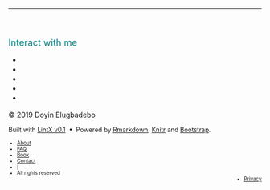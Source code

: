 <br>

<hr class = "light">

<div class="jumbotron w3-padding-32" style="padding-top: 8.5%; padding-bottom: 5.5%;">
<div class = "text-center text-muted" style = "font-size: 18px; color:teal;">Interact with me</div>
<div class="row">
<div class="col-lg-8 col-lg-offset-2 col-md-10 col-md-offset-1">
<ul class="list-inline text-center footer-links" style = "font-size: 15px;">
<li><a href="https://mail.google.com/mail/u/0/?view=cm&fs=1&tf=1&source=mailto&to=eslintpurity@gmail.com" title="Email me"><span class="fa-stack fa-lg"><i class="fa fa-circle fa-stack-2x"></i><i class="fa fa-envelope fa-stack-1x fa-inverse"></i></span></a>
</li>
<li><a href="https://github.com/eslintpurity" title="GitHub"><span class="fa-stack fa-lg"><i class="fa fa-circle fa-stack-2x"></i> <i class="fa fa-github fa-stack-1x fa-inverse"></i></span></a>
</li>
<li><a href="https://linkedin.com/in/doyinelugbadebo" title="Linkein"><span class="fa-stack fa-lg"><i class="fa fa-circle fa-stack-2x"></i><i class="fa fa-linkedin fa-stack-1x fa-inverse"></i></span></a>
</li>
<li><a href="https://twitter.com/eslintpurity" title="Twitter"><span class="fa-stack fa-lg"><i class="fa fa-circle fa-stack-2x"></i><i class="fa fa-twitter fa-stack-1x fa-inverse"></i></span></a>
</li>
<li><a href="https://ko-fi.com/eslintpurity/" title="Ko-fi"><span class="fa-stack fa-lg"><i class="fa fa-circle fa-stack-2x"></i><i class="fa fa-support fa-stack-1x fa-inverse"></i></span></a>
</li>
</ul>
<p class="credits copyright text-muted text-center">© 2019 Doyin Elugbadebo</p>
<p class="credits theme-by text-muted text-center" style = "font-size:12.5px;">Built with <a href="http://eslintpurity.github.io/LintX">LintX v0.1</a> &nbsp;&bull;&nbsp; Powered by <a href = "https://rmarkdown.rstudio.com/rmarkdown_websites.html">Rmarkdown</a>, <a href = "https://yihui.name/knitr/">Knitr</a> and <a href = "https://getbootstrap.com/">Bootstrap</a>.
</p>
</div>
</div>


<div class="row">
<ul class="list-inline footer-links" style = "font-size: 10px;">
<li><a href="#" title="footer-about-link"><span> About</span></a>
</li>

<li><a href="#" title="footer-faq-link"><span> FAQ</span></a>
</li>

<li><a href="#" title="footer-book-link"><span> Book</span></a>
</li>

<li><a href="#" title="footer-contact-link"><span> Contact</span></a>
</li>

<li><span> | </span>
</li>

<li>
<span class = "text-muted"> All rights reserved </span>
</li>

<li style = "float: right;">
<a href="https://policies.google.com/privacy?hl=en&gl=US" title="footer-privacy-link">
<span>Privacy</span></a>
</li>
</ul>
</div>
</div>